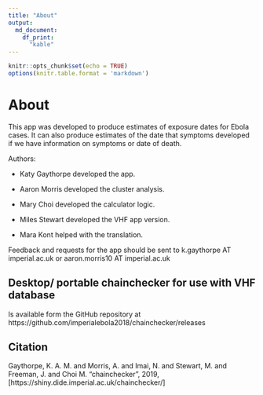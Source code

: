 ```yaml
---
title: "About"
output: 
  md_document:
    df_print:
      "kable"
---
```


```r
knitr::opts_chunk$set(echo = TRUE)
options(knitr.table.format = 'markdown')
```

# About

This app was developed to produce estimates of exposure dates for Ebola cases. It can also produce estimates of the date that symptoms developed if we have information on symptoms or date of death.

Authors: 

* Katy Gaythorpe developed the app. 

* Aaron Morris developed the cluster analysis.

* Mary Choi developed the calculator logic.

* Miles Stewart developed the VHF app version. 

* Mara Kont helped with the translation.

Feedback and requests for the app should be sent to k.gaythorpe AT imperial.ac.uk or aaron.morris10 AT imperial.ac.uk

## Desktop/ portable chainchecker for use with VHF database

Is available form the GitHub repository at https://github.com/imperialebola2018/chainchecker/releases 

## Citation

Gaythorpe, K. A. M. and Morris, A. and Imai, N. and Stewart, M. and Freeman, J. and Choi M. "chainchecker", 2019, [https://shiny.dide.imperial.ac.uk/chainchecker/] 